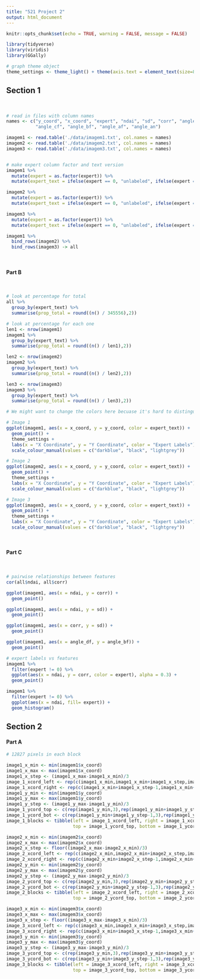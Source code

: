 ```yaml
---
title: "521 Project 2"
output: html_document
---
```


```r
knitr::opts_chunk$set(echo = TRUE, warning = FALSE, message = FALSE)

library(tidyverse)
library(viridis)
library(GGally)

# graph theme object 
theme_settings <- theme_light() + theme(axis.text = element_text(size=8), axis.title = element_text(size = 9), legend.title = element_text(size = 9), plot.title = element_text(size = 10, hjust = 0.5)) 
```

## Section 1 

&nbsp; 

```r
# read in files with column names 
names <- c("y_coord", "x_coord", "expert", "ndai", "sd", "corr", "angle_df", 
           "angle_cf", "angle_bf", "angle_af", "angle_an")

imagem1 <- read.table('./data/imagem1.txt', col.names = names)
imagem2 <- read.table('./data/imagem2.txt', col.names = names)
imagem3 <- read.table('./data/imagem3.txt', col.names = names)


# make expert column factor and text version
imagem1 %>%
  mutate(expert = as.factor(expert)) %>%
  mutate(expert_text = ifelse(expert == 0, "unlabeled", ifelse(expert == 1, "cloudy","clear"))) -> imagem1

imagem2 %>%
  mutate(expert = as.factor(expert)) %>%
  mutate(expert_text = ifelse(expert == 0, "unlabeled", ifelse(expert == 1, "cloudy","clear"))) -> imagem2

imagem3 %>%
  mutate(expert = as.factor(expert)) %>%
  mutate(expert_text = ifelse(expert == 0, "unlabeled", ifelse(expert == 1, "cloudy","clear"))) -> imagem3

imagem1 %>%
  bind_rows(imagem2) %>%
  bind_rows(imagem3) -> all

```

&nbsp; 

#### Part B

&nbsp; 

```r
# look at percentage for total 
all %>%
  group_by(expert_text) %>%
  summarise(prop_total = round((n() / 345556),2))

# look at percentage for each one 
len1 <- nrow(imagem1)
imagem1 %>%
  group_by(expert_text) %>%
  summarise(prop_total = round((n() / len1),2))

len2 <- nrow(imagem2)
imagem2 %>%
  group_by(expert_text) %>%
  summarise(prop_total = round((n() / len2),2))

len3 <- nrow(imagem3)
imagem3 %>%
  group_by(expert_text) %>%
  summarise(prop_total = round((n() / len3),2))
```


```r

# We might want to change the colors here becuase it's hard to distinguish between the blue and the black on the legend

# Image 1
ggplot(imagem1, aes(x = x_coord, y = y_coord, color = expert_text)) + 
  geom_point() + 
  theme_settings + 
  labs(x = "X Coordinate", y = "Y Coordinate", color = "Expert Labels") +
  scale_colour_manual(values = c("darkblue", "black", "lightgrey"))

# Image 2
ggplot(imagem2, aes(x = x_coord, y = y_coord, color = expert_text)) + 
  geom_point() + 
  theme_settings + 
  labs(x = "X Coordinate", y = "Y Coordinate", color = "Expert Labels") +
  scale_colour_manual(values = c("darkblue", "black", "lightgrey"))

# Image 3
ggplot(imagem3, aes(x = x_coord, y = y_coord, color = expert_text)) + 
  geom_point() + 
  theme_settings + 
  labs(x = "X Coordinate", y = "Y Coordinate", color = "Expert Labels") +
  scale_colour_manual(values = c("darkblue", "black", "lightgrey"))
```

&nbsp; 

#### Part C

&nbsp; 

```r
# pairwise relationships between features 
cor(all$ndai, all$corr)

ggplot(imagem1, aes(x = ndai, y = corr)) + 
  geom_point()

ggplot(imagem1, aes(x = ndai, y = sd)) + 
  geom_point()

ggplot(imagem1, aes(x = corr, y = sd)) + 
  geom_point()

ggplot(imagem1, aes(x = angle_df, y = angle_bf)) + 
  geom_point()
```


```r
# expert labels vs features 
imagem1 %>%
  filter(expert != 0) %>%
  ggplot(aes(x = ndai, y = corr, color = expert), alpha = 0.3) + 
  geom_point()

imagem1 %>%
  filter(expert != 0) %>%
  ggplot(aes(x = ndai, fill= expert)) +
  geom_histogram()
```


## Section 2

#### Part A
```r
# 12827 pixels in each block

image1_x_min <- min(imagem1$x_coord)
image1_x_max <- max(imagem1$x_coord)
image1_x_step <- (image1_x_max-image1_x_min)/3
image_1_xcord_left <- rep(c(image1_x_min,image1_x_min+image1_x_step,image1_x_min+2*image1_x_step),3)
image_1_xcord_right <- rep(c(image1_x_min+image1_x_step-1,image1_x_min+2*image1_x_step-1,image1_x_max),3)
image1_y_min <- min(imagem1$y_coord)
image1_y_max <- max(imagem1$y_coord)
image1_y_step <- (image1_y_max-image1_y_min)/3
image_1_ycord_top <- c(rep(image1_y_min,3),rep(image1_y_min+image1_y_step,3),rep(image1_y_min+2*image1_y_step,3))
image_1_ycord_bot <- c(rep(image1_y_min+image1_y_step-1,3),rep(image1_y_min+2*image1_y_step-1,3),rep(image1_y_max,3))
image_1_blocks <- tibble(left = image_1_xcord_left, right = image_1_xcord_right,
                         top = image_1_ycord_top, bottom = image_1_ycord_bot)

image2_x_min <- min(imagem2$x_coord)
image2_x_max <- max(imagem2$x_coord)
image2_x_step <- floor((image2_x_max-image2_x_min)/3)
image_2_xcord_left <- rep(c(image2_x_min,image2_x_min+image2_x_step,image2_x_min+2*image2_x_step),3)
image_2_xcord_right <- rep(c(image2_x_min+image2_x_step-1,image2_x_min+2*image2_x_step-1,image2_x_max),3)
image2_y_min <- min(imagem2$y_coord)
image2_y_max <- max(imagem2$y_coord)
image2_y_step <- (image2_y_max-image2_y_min)/3
image_2_ycord_top <- c(rep(image2_y_min,3),rep(image2_y_min+image2_y_step,3),rep(image2_y_min+2*image2_y_step,3))
image_2_ycord_bot <- c(rep(image2_y_min+image2_y_step-1,3),rep(image2_y_min+2*image2_y_step-1,3),rep(image2_y_max,3))
image_2_blocks <- tibble(left = image_2_xcord_left, right = image_2_xcord_right,
                         top = image_2_ycord_top, bottom = image_2_ycord_bot)

image3_x_min <- min(imagem3$x_coord)
image3_x_max <- max(imagem3$x_coord)
image3_x_step <- floor((image3_x_max-image3_x_min)/3)
image_3_xcord_left <- rep(c(image3_x_min,image3_x_min+image3_x_step,image3_x_min+2*image3_x_step),3)
image_3_xcord_right <- rep(c(image3_x_min+image3_x_step-1,image3_x_min+2*image3_x_step-1,image3_x_max),3)
image3_y_min <- min(imagem3$y_coord)
image3_y_max <- max(imagem3$y_coord)
image3_y_step <- (image3_y_max-image3_y_min)/3
image_3_ycord_top <- c(rep(image3_y_min,3),rep(image3_y_min+image3_y_step,3),rep(image3_y_min+2*image3_y_step,3))
image_3_ycord_bot <- c(rep(image3_y_min+image3_y_step-1,3),rep(image3_y_min+2*image3_y_step-1,3),rep(image3_y_max,3))
image_3_blocks <- tibble(left = image_3_xcord_left, right = image_3_xcord_right,
                         top = image_3_ycord_top, bottom = image_3_ycord_bot)

```















